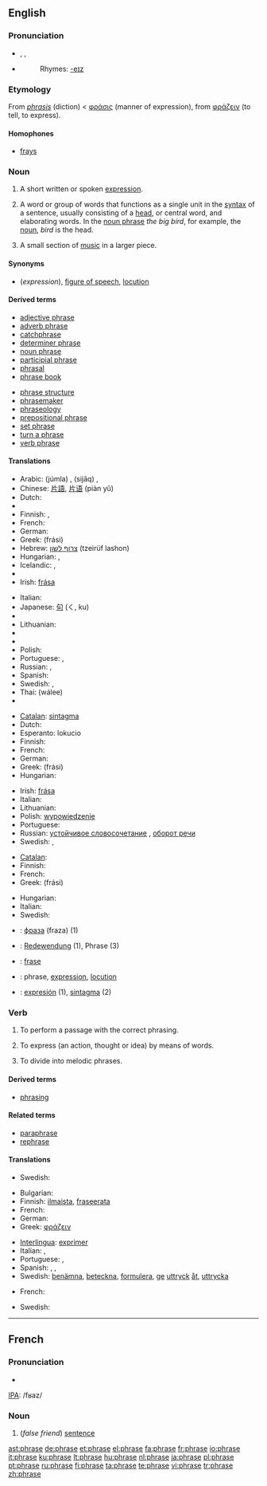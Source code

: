 {{wikipedia}}
==English==

===Pronunciation===
* {{enPR|frāz}}, {{IPA|/fɹeɪz/}}, {{SAMPA|/fr\eIz/}}
* {{audio|en-us-phrase.ogg|Audio (US)}}
*: Rhymes: [[Rhymes:English:-eɪz|-eɪz]]

===Etymology===
From {{LL.}} ''[[phrasis]]'' (diction) < {{Gr.}} [[φράσις]] (manner of expression), from [[φράζειν]] (to tell, to express).

====Homophones====
* [[fray]]s

===Noun===
{{en-noun}}

# A short written or spoken [[expression]].
# {{grammar}} A word or group of words that functions as a single unit in the [[syntax]] of a sentence, usually consisting of a [[head]], or central word, and elaborating words. In the [[noun phrase]] ''the big bird'', for example, the [[noun]], ''bird'' is the head.
# {{music}} A small section of [[music]] in a larger piece.

====Synonyms====
* (''expression''), [[figure of speech]], [[locution]]

====Derived terms====
{{rel-top|Terms derived from the noun ''phrase''}}
* [[adjective phrase]]
* [[adverb phrase]]
* [[catchphrase]]
* [[determiner phrase]]
* [[noun phrase]]
* [[participial phrase]]
* [[phrasal]]
* [[phrase book]]
{{rel-mid}}
* [[phrase structure]]
* [[phrasemaker]]
* [[phraseology]]
* [[prepositional phrase]]
* [[set phrase]]
* [[turn a phrase]]
* [[verb phrase]]
{{rel-bottom}}

====Translations====
{{trans-top|short written or spoken expression}}
* Arabic: {{Arab|[[جملة|جُمْلَة]]}} (júmla) {{f}}, {{Arab|[[سياق|سِيَاق]]}} (sijāq) {{f}}, {{Arab|[[تعبير|تَعْبِير]]}} {{IPAchar|(taʕbīr)}} {{f}}
* Chinese: [[片語]], [[片语]] (piàn yǔ)
* Dutch: {{t+|nl|uitspraak|f}}
* {{trreq|Esperanto}}
* Finnish: {{t-|fi|fraasi}}, {{t+|fi|lause}}
* French: {{t+|fr|expression|f}}
* German: {{t+|de|Redewendung|f}}
* Greek: {{t+|el|φράση|f|sc=Grek}} (frási)
* Hebrew: [[צרוף לשון]] (tzeirüf lashon) {{g|Hebrew}}
* Hungarian: {{t|hu|mondás}}, {{t+|hu|kifejezés}}
* Icelandic: {{t-|is|frasi}}, {{t+|is|málsháttur}}
* {{trreq|Indonesian}}
* Irish: [[frása]] {{m}}
{{trans-mid}}
* Italian: {{t+|it|espressione|f}}
* Japanese: [[句]] (く, ku)
* {{trreq|Latvian}}
* Lithuanian: {{t+|lt|žodžių junginys|m|xs=Lithuanian}}
* {{trreq|Mongolian}}
* {{trreq|Persian}}
* Polish: {{t+|pl|zdanie|n}}
* Portuguese: {{t+|pt|expressão|f}}, {{t+|pt|locução|f}}
* Russian: {{t+|ru|фраза|f|sc=Cyrl}}, {{t+|ru|выражение|n|sc=Cyrl}}
* Spanish: {{t+|es|frase|f}}
* Swedish: {{t+|sv|fras|c}}, {{t+|sv|uttryck|n}}
* Thai: {{Thai|[[วลี]]}} (wálee)
* {{trreq|Turkish}}
{{trans-bottom}}

{{trans-top|grammar: group of two or more words that express an idea but do not form a complete sentence}}
* [[Catalan]]: [[sintagma]] {{m}}
* Dutch: {{t+|nl|frase|f}}
* Esperanto: lokucio
* Finnish: {{t+|fi|lause}}
* French: {{t+|fr|locution|f}}
* German: {{t+|de|Redewendung|f}}
* Greek: {{t+|el|φράση|f|sc=Grek}} (frási)
* Hungarian: {{t|hu|szókapcsolat}}
{{trans-mid}}
* Irish: [[frása]] {{m}}
* Italian: {{t+|it|locuzione|f}}
* Lithuanian: {{t+|lt|žodžių junginys|m|xs=Lithuanian}}
* Polish: [[wypowiedzenie]] {{n}}
* Portuguese: {{t+|pt|frase|f}}
* Russian: [[устойчивое словосочетание]] {{n}}, [[оборот речи]]
* Swedish: {{t+|sv|fras|c}}, {{t+|sv|uttryck|n}}
{{trans-bottom}}

{{trans-top|music: small section of music in a larger piece}}
* [[Catalan]]: {{t+|ca|frase|f}}
* Finnish: {{t-|fi|fraasi}}
* French: {{t+|fr|phrase|f}}
* Greek: {{t+|el|φράση|f|sc=Grek}} (frási)
{{trans-mid}}
* Hungarian: {{t|hu|frázis}}
* Italian: {{t+|it|frase|f}}
* Swedish: {{t+|sv|fras|c}}
{{trans-bottom}}

<!--Remove this section once all of the translations below have been moved into the tables above.-->
{{checktrans-top}}
* {{ttbc|Bulgarian}}: [[фраза]] (fraza) {{f}} (1)
* {{ttbc|German}}: [[Redewendung]] {{f}} (1), Phrase {{f}} (3)
* {{ttbc|Indonesian}}: [[frase]]
* {{ttbc|Interlingua}}: phrase, [[expression#Interlingua|expression]], [[locution#Interlingua|locution]]
* {{ttbc|Spanish}}: [[expresión]] {{f}} (1), [[sintagma]] {{m}} (2)
{{trans-bottom}}

===Verb===
{{en-verb|phras|ing}}

# {{intransitive}}{{music}} To perform a passage with the correct phrasing.
# {{transitive}}To express (an action, thought or idea) by means of words.
# {{transitive}}{{music}} To divide into melodic phrases.

====Derived terms====
* [[phrasing]]

====Related terms====
* [[paraphrase]]
* [[rephrase]]

====Translations====
{{trans-top|music: to perform a passage with the correct phrasing}}
* Swedish: {{t-|sv|frasera}}
{{trans-mid}}
{{trans-bottom}}

{{trans-top|to express by means of words}}
* Bulgarian: {{t+|bg|изразявам|sc=Cyrl}}
* Finnish: [[ilmaista]], [[fraseerata]]
* French: {{t+|fr|exprimer}}
* German: {{t+|de|formulieren}}
* Greek: [[φράζειν]]
{{trans-mid}}
* [[Interlingua]]: [[exprimer#Interlingua|exprimer]]
* Italian: {{t+|it|esprimere}}, {{t+|it|redigere}}
* Portuguese: {{t+|pt|exprimir}}, {{t+|pt|expressar}}
* Spanish: {{t-|es|formular}}, {{t-|es|expresar}}, {{t+|es|frasear}}
* Swedish: [[benämna]], [[beteckna]], [[formulera]], [[ge]] [[uttryck]] [[åt]], [[uttrycka]]
{{trans-bottom}}

{{trans-top|music: to divide into melodic phrases}}
* French: {{t+|fr|phraser}}
{{trans-mid}}
* Swedish: {{t-|sv|frasera}}
{{trans-bottom}}

----

==French==

===Pronunciation===
* {{audio|Fr-phrase.ogg|audio}}
[[International Phonetic Alphabet|IPA]]: /fʁaz/

===Noun===
{{fr-noun|f}}

# (''false friend'') [[sentence]]

[[ast:phrase]]
[[de:phrase]]
[[et:phrase]]
[[el:phrase]]
[[fa:phrase]]
[[fr:phrase]]
[[io:phrase]]
[[it:phrase]]
[[ku:phrase]]
[[lt:phrase]]
[[hu:phrase]]
[[nl:phrase]]
[[ja:phrase]]
[[pl:phrase]]
[[pt:phrase]]
[[ru:phrase]]
[[fi:phrase]]
[[ta:phrase]]
[[te:phrase]]
[[vi:phrase]]
[[tr:phrase]]
[[zh:phrase]]